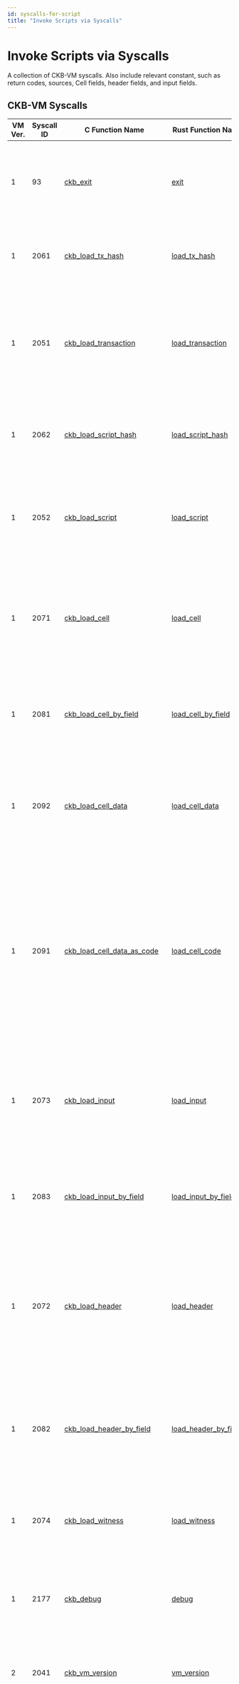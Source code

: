 ```yaml
---
id: syscalls-for-script
title: "Invoke Scripts via Syscalls"
---
```



# Invoke Scripts via Syscalls

A collection of CKB-VM syscalls. Also include relevant constant, such as return codes, sources, Cell fields, header fields, and input fields.

## CKB-VM Syscalls

| VM Ver. | Syscall ID | C Function Name                                                                                                                                              | Rust Function Name                                                                                   | Description                                                                                                                                                                                                                                                                                                     |
| ------- | ---------- | ------------------------------------------------------------------------------------------------------------------------------------------------------------ | ---------------------------------------------------------------------------------------------------- | --------------------------------------------------------------------------------------------------------------------------------------------------------------------------------------------------------------------------------------------------------------------------------------------------------------- |
| 1       | 93         | [ckb_exit](https://github.com/nervosnetwork/rfcs/blob/master/rfcs/0009-vm-syscalls/0009-vm-syscalls.md#exit)                                                 | [exit](https://docs.rs/ckb-std/latest/ckb_std/syscalls/fn.exit.html)                                 | Immediately terminate the execution of the currently running Script and exit with the specified return code.                                                                                                                                                                                                    |
| 1       | 2061       | [ckb_load_tx_hash](https://github.com/nervosnetwork/rfcs/blob/master/rfcs/0009-vm-syscalls/0009-vm-syscalls.md#load-transaction-hash)                        | [load_tx_hash](https://docs.rs/ckb-std/latest/ckb_std/high_level/fn.load_tx_hash.html)               | Calculate the hash of the current transaction and copy it using partial loading.                                                                                                                                                                                                                                |
| 1       | 2051       | [ckb_load_transaction](https://github.com/nervosnetwork/rfcs/blob/master/rfcs/0009-vm-syscalls/0009-vm-syscalls.md#load-transaction)                         | [load_transaction](https://docs.rs/ckb-std/latest/ckb_std/high_level/fn.load_transaction.html)       | Serialize the full transaction of the running Script using the Molecule Encoding 1 format and copy it using partial loading.                                                                                                                                                                                    |
| 1       | 2062       | [ckb_load_script_hash](https://github.com/nervosnetwork/rfcs/blob/master/rfcs/0009-vm-syscalls/0009-vm-syscalls.md#load-script-hash)                         | [load_script_hash](https://docs.rs/ckb-std/latest/ckb_std/high_level/fn.load_script_hash.html)       | Calculate the hash of currently running Script and copy it using partial loading.                                                                                                                                                                                                                               |
| 1       | 2052       | [ckb_load_script](https://github.com/nervosnetwork/rfcs/blob/master/rfcs/0009-vm-syscalls/0009-vm-syscalls.md#load-script)                                   | [load_script](https://docs.rs/ckb-std/latest/ckb_std/high_level/fn.load_script.html)                 | Serialize the currently running Script using the Molecule Encoding 1 format and copy it using partial loading.                                                                                                                                                                                                  |
| 1       | 2071       | [ckb_load_cell](https://github.com/nervosnetwork/rfcs/blob/master/rfcs/0009-vm-syscalls/0009-vm-syscalls.md#load-cell)                                       | [load_cell](https://docs.rs/ckb-std/latest/ckb_std/high_level/fn.load_cell.html)                     | Serialize the specified Cell in the current transaction using the Molecule Encoding 1 format and copy it using partial loading.                                                                                                                                                                                 |
| 1       | 2081       | [ckb_load_cell_by_field](https://github.com/nervosnetwork/rfcs/blob/master/rfcs/0009-vm-syscalls/0009-vm-syscalls.md#load-cell-by-field)                     | [load_cell_by_field](https://docs.rs/ckb-std/latest/ckb_std/syscalls/fn.load_cell_by_field.html)     | Load a single field from the specified Cell in the current transaction and copy it using partial loading.                                                                                                                                                                                                       |
| 1       | 2092       | [ckb_load_cell_data](https://github.com/nervosnetwork/rfcs/blob/master/rfcs/0009-vm-syscalls/0009-vm-syscalls.md#load-cell-data)                             | [load_cell_data](https://docs.rs/ckb-std/latest/ckb_std/high_level/fn.load_cell_data.html)           | Load the data from the Cell data field in the specified Cell from the current transaction and copy it using partial loading.                                                                                                                                                                                    |
| 1       | 2091       | [ckb_load_cell_data_as_code](https://github.com/nervosnetwork/rfcs/blob/master/rfcs/0009-vm-syscalls/0009-vm-syscalls.md#load-cell-data-as-code)             | [load_cell_code](https://docs.rs/ckb-std/latest/ckb_std/syscalls/fn.load_cell_code.html)             | Load the data from the Cell data field in the specified Cell from the current transaction, mark the loaded memory page as executable, and copy it using partial loading. The loaded code can then be executed by CKB-VM at a later time.                                                                        |
| 1       | 2073       | [ckb_load_input](https://github.com/nervosnetwork/rfcs/blob/master/rfcs/0009-vm-syscalls/0009-vm-syscalls.md#load-input)                                     | [load_input](https://docs.rs/ckb-std/latest/ckb_std/high_level/fn.load_input.html)                   | Serialize the specified input Cell in the current transaction using the Molecule Encoding 1 format and copy it using partial loading.                                                                                                                                                                           |
| 1       | 2083       | [ckb_load_input_by_field](https://github.com/nervosnetwork/rfcs/blob/master/rfcs/0009-vm-syscalls/0009-vm-syscalls.md#load-input-by-field)                   | [load_input_by_field](https://docs.rs/ckb-std/latest/ckb_std/syscalls/fn.load_input_by_field.html)   | Load a single field from the specified input Cell in the current transaction and copy it using partial loading.                                                                                                                                                                                                 |
| 1       | 2072       | [ckb_load_header](https://github.com/nervosnetwork/rfcs/blob/master/rfcs/0009-vm-syscalls/0009-vm-syscalls.md#load-header)                                   | [load_header](https://docs.rs/ckb-std/latest/ckb_std/high_level/fn.load_header.html)                 | Serialize the specified header associated with an input Cell, dep Cell, or header dep using the Molecule Encoding 1 format and copy it using partial loading.                                                                                                                                                   |
| 1       | 2082       | [ckb_load_header_by_field](https://github.com/nervosnetwork/rfcs/blob/master/rfcs/0009-vm-syscalls/0009-vm-syscalls.md#load-header-by-field)                 | [load_header_by_field](https://docs.rs/ckb-std/latest/ckb_std/syscalls/fn.load_header_by_field.html) | Load a single field from the specified header associated with an input Cell, dep Cell, or header dep and copy it using partial loading.                                                                                                                                                                         |
| 1       | 2074       | [ckb_load_witness](https://github.com/nervosnetwork/rfcs/blob/master/rfcs/0009-vm-syscalls/0009-vm-syscalls.md#load-witness)                                 | [load_witness](https://docs.rs/ckb-std/latest/ckb_std/high_level/fn.load_witness.html)               | Load the specified witness in the current transaction and copy it using partial loading.                                                                                                                                                                                                                        |
| 1       | 2177       | [ckb_debug](https://github.com/nervosnetwork/rfcs/blob/master/rfcs/0009-vm-syscalls/0009-vm-syscalls.md#debug)                                               | [debug](https://docs.rs/ckb-std/latest/ckb_std/syscalls/fn.debug.html)                               | Print the specified message in CKB's terminal output for the purposes of debugging.                                                                                                                                                                                                                             |
| 2       | 2041       | [ckb_vm_version](https://github.com/nervosnetwork/rfcs/blob/master/rfcs/0034-vm-syscalls-2/0034-vm-syscalls-2.md#vm-version)                                 | [vm_version](https://docs.rs/ckb-std/latest/ckb_std/syscalls/fn.vm_version.html)                     | Return the version of CKB-VM being used to execute the current Script.                                                                                                                                                                                                                                          |
| 2       | 2042       | [ckb_current_cycles](https://github.com/nervosnetwork/rfcs/blob/master/rfcs/0034-vm-syscalls-2/0034-vm-syscalls-2.md#current-cycles)                         | [current_cycles](https://docs.rs/ckb-std/latest/ckb_std/syscalls/fn.current_cycles.html)             | Return the number of cycles consumed by the currently running Script _immediately before_ executing this syscall. This syscall will consume an additional 500 cycles.                                                                                                                                           |
| 2       | 2043       | [ckb_exec](https://github.com/nervosnetwork/rfcs/blob/master/rfcs/0034-vm-syscalls-2/0034-vm-syscalls-2.md#exec)                                             | [exec](https://docs.rs/ckb-std/latest/ckb_std/syscalls/fn.exec.html)                                 | Run a Script executable from the specified Cell using the current VM context. This replaces the original calling running Script executable with the new specified Script executable. This is similar to the [exec call](<https://en.wikipedia.org/wiki/Exec_(system_call)>) found in several operating systems. |
| 2       | 2101       | [ckb_spawn](https://github.com/nervosnetwork/rfcs/blob/master/rfcs/0050-vm-syscalls-3/0050-vm-syscalls-3.md#spawn)                                           | [spawn](https://docs.rs/ckb-std/latest/ckb_std/syscalls/fn.spawn.html)                               | Run a Script executable from the specified Cell using the current VM context, but return to the original calling Script executable upon termination. This is similar to the [spawn function](<https://en.wikipedia.org/wiki/Spawn_(computing)>) found in several operating systems and programming languages.   |
| 2       | 2104       | [ckb_load_extension](https://github.com/nervosnetwork/rfcs/blob/master/rfcs/0050-vm-syscalls-3/0050-vm-syscalls-3.md#load-block-extension)                   | [load_block_extension](https://docs.rs/ckb-std/latest/ckb_std/syscalls/fn.load_block_extension.html) | Load the extension field data and copy it using partial loading.                                                                                                                                                                                                                                                |
| 2       | 2602       | [ckb_wait](https://github.com/nervosnetwork/rfcs/blob/master/rfcs/0050-vm-syscalls-3/0050-vm-syscalls-3.md#wait)                                             |                                                                                                      | Pause until the execution of a process specified by `pid` has ended.                                                                                                                                                                                                                                            |
| 2       | 2603       | [ckb_process_id](https://github.com/nervosnetwork/rfcs/blob/master/rfcs/0050-vm-syscalls-3/0050-vm-syscalls-3.md#process-id)                                 |                                                                                                      | Get the current process id.                                                                                                                                                                                                                                                                                     |
| 2       | 2604       | [ckb_pipe](https://github.com/nervosnetwork/rfcs/blob/master/rfcs/0050-vm-syscalls-3/0050-vm-syscalls-3.md#pipe)                                             |                                                                                                      | Create a pipe with read-write pair of file descriptions.                                                                                                                                                                                                                                                        |
| 2       | 2605       | [ckb_write](https://github.com/nervosnetwork/rfcs/blob/master/rfcs/0050-vm-syscalls-3/0050-vm-syscalls-3.md#write)                                           |                                                                                                      | Write data to a pipe via a file descriptor.                                                                                                                                                                                                                                                                     |
| 2       | 2606       | [ckb_read](https://github.com/nervosnetwork/rfcs/blob/master/rfcs/0050-vm-syscalls-3/0050-vm-syscalls-3.md#read)                                             |                                                                                                      | Read data from a pipe via a file descriptor.                                                                                                                                                                                                                                                                    |
| 2       | 2607       | [ckb_inherited_file_descriptors](https://github.com/nervosnetwork/rfcs/blob/master/rfcs/0050-vm-syscalls-3/0050-vm-syscalls-3.md#inherited-file-descriptors) |                                                                                                      | Retrieve the file descriptors available to the current process, which are passed in from the parent process.                                                                                                                                                                                                    |
| 2       | 2608       | [ckb_close](https://github.com/nervosnetwork/rfcs/blob/master/rfcs/0050-vm-syscalls-3/0050-vm-syscalls-3.md#close)                                           |                                                                                                      | Manually close a file descriptor.                                                                                                                                                                                                                                                                               |

## Constants

### Return Codes

These are the return codes used by the CKB-VM syscalls.

| Const No. | C Example              | Description                                              |
| --------- | ---------------------- | -------------------------------------------------------- |
| 0         | CKB_SUCCESS            | No error.                                                |
| 1         | CKB_INDEX_OUT_OF_BOUND | Index out of bounds (e.g., no such input Cell).          |
| 2         | CKB_ITEM_MISSING       | The requested resource does not exist.                   |
| 3         | CKB_LENGTH_NOT_ENOUGH  | The supplied memory buffer is too small.                 |
| 4         | CKB_INVALID_DATA       | The data provided is invalid.                            |
| 5         | CKB_WAIT_FAILURE       | The file descriptor is invalid during syscall Wait.      |
| 6         | CKB_INVALID_FD         | The file descriptor is not owned by this process.        |
| 7         | CKB_OTHER_END_CLOSED   | The other end of the pipe is closed.                     |
| 8         | CKB_MAX_VMS_SPAWNED    | The maximum count of spawned processes has been reached. |
| 9         | CKB_MAX_FDS_CREATED    | The maximum count of created pipes has been reached.     |

### Source

These are the sources for syscalls that query the transaction for input Cells, output Cells, dep Cells, and header deps.

| Const No.          | C Example               | Description                                                                                 |
| ------------------ | ----------------------- | ------------------------------------------------------------------------------------------- |
| 0x1                | CKB_SOURCE_INPUT        | All input Cells in the transaction.                                                         |
| 0x0100000000000001 | CKB_SOURCE_GROUP_INPUT  | Only the input Cells in the transaction using the same Script as currently running Script.  |
| 2                  | CKB_SOURCE_OUTPUT       | All output Cells in the transaction.                                                        |
| 0x0100000000000002 | CKB_SOURCE_GROUP_OUTPUT | Only the output Cells in the transaction using the same Script as currently running Script. |
| 3                  | CKB_SOURCE_CELL_DEP     | All dep Cells in the transaction.                                                           |
| 4                  | CKB_SOURCE_HEADER_DEP   | All header deps in the transaction.                                                         |

### Cell Fields

These are the field specifiers for syscalls that request a specific field of a cell.

| Const No. | C Example                        | Description                                                            |
| --------- | -------------------------------- | ---------------------------------------------------------------------- |
| 0         | CKB_CELL_FIELD_CAPACITY          | The capacity (CKB) contained in the Cell.                              |
| 1         | CKB_CELL_FIELD_DATA_HASH         | The hash of the data within the data field of the Cell.                |
| 2         | CKB_CELL_FIELD_LOCK              | The Lock Script of the Cell.                                           |
| 3         | CKB_CELL_FIELD_LOCK_HASH         | The hash of the Lock Script of the Cell.                               |
| 4         | CKB_CELL_FIELD_TYPE              | The Type Script of the Cell.                                           |
| 5         | CKB_CELL_FIELD_TYPE_HASH         | The hash of the Type Script of the Cell.                               |
| 6         | CKB_CELL_FIELD_OCCUPIED_CAPACITY | The amount of capacity (CKB) that is currently being used by the Cell. |

### Header Fields

These are the field specifiers for syscalls that request a specific field of a header dep.

| Const No. | C Example                                 | Description                                                      |
| --------- | ----------------------------------------- | ---------------------------------------------------------------- |
| 0         | CKB_HEADER_FIELD_EPOCH_NUMBER             | The epoch number for the header dep.                             |
| 1         | CKB_HEADER_FIELD_EPOCH_START_BLOCK_NUMBER | The block number of first block in the epoch for the header dep. |
| 2         | CKB_HEADER_FIELD_EPOCH_LENGTH             | The length of the epoch for the header dep.                      |

### Input Fields

These are the field specifiers for syscalls that request a specific field of an input Cell.

| Const No. | C Example                 | Description                                  |     |
| --------- | ------------------------- | -------------------------------------------- | --- |
| 0         | CKB_INPUT_FIELD_OUT_POINT | The out point of the specified input Cell.   |     |
| 1         | CKB_INPUT_FIELD_SINCE     | The since value of the specified input Cell. |     |

## Spawn Example

Consider the creation of a dependency library with a straightforward function that receives strings, concatenates them, and subsequently returns the resulting string to the caller (a.k.a, echo).

```mdx-code-block
<Tabs>
  <TabItem value="spawn-example-caller" label="Caller">
```

```C
#include <stdint.h>
#include <string.h>

#include "ckb_syscalls.h"

#define CKB_STDIN (0)
#define CKB_STDOUT (1)

// Function read_all reads from fd until an error or EOF and returns the data it read.
int ckb_read_all(uint64_t fd, void* buffer, size_t* length) {
    int err = 0;
    size_t read_length = 0;
    size_t full_length = *length;
    uint8_t* b = buffer;
    while (true) {
        size_t n = full_length - read_length;
        err = ckb_read(fd, b, &n);
        if (err == CKB_OTHER_END_CLOSED) {
            err = 0;
            *length = read_length;
            break;
        } else {
            if (err != 0) {
                goto exit;
            }
        }
        if (full_length - read_length == 0) {
            err = CKB_LENGTH_NOT_ENOUGH;
            if (err != 0) {
                goto exit;
            }
        }
        b += n;
        read_length += n;
        *length = read_length;
    }

exit:
    return err;
}

// Mimic stdio fds on linux
int create_std_fds(uint64_t* fds, uint64_t* inherited_fds) {
    int err = 0;

    uint64_t to_child[2] = {0};
    uint64_t to_parent[2] = {0};
    err = ckb_pipe(to_child);
    if (err != 0) {
        goto exit;
    }
    err = ckb_pipe(to_parent);
    if (err != 0) {
        goto exit;
    }

    inherited_fds[0] = to_child[0];
    inherited_fds[1] = to_parent[1];
    inherited_fds[2] = 0;

    fds[CKB_STDIN] = to_parent[0];
    fds[CKB_STDOUT] = to_child[1];

exit:
    return err;
}

int main() {
    int err = 0;

    const char* argv[] = {};
    uint64_t pid = 0;
    uint64_t fds[2] = {0};
    // it must be end with zero
    uint64_t inherited_fds[3] = {0};
    err = create_std_fds(fds, inherited_fds);
    if (err != 0) {
        goto exit;
    }

    spawn_args_t spgs = {
        .argc = 0,
        .argv = argv,
        .process_id = &pid,
        .inherited_fds = inherited_fds,
    };
    err = ckb_spawn(0, 3, 0, 0, &spgs);
    if (err != 0) {
        goto exit;
    }

    size_t length = 0;
    length = 12;
    err = ckb_write(fds[CKB_STDOUT], "Hello World!", &length);
    if (err != 0) {
        goto exit;
    }
    err = ckb_close(fds[CKB_STDOUT]);
    if (err != 0) {
        goto exit;
    }

    uint8_t buffer[1024] = {0};
    length = 1024;
    err = ckb_read_all(fds[CKB_STDIN], buffer, &length);
    if (err != 0) {
        goto exit;
    }
    err = memcmp("Hello World!", buffer, length);
    if (err != 0) {
        goto exit;
    }

exit:
    return err;
}
```

```mdx-code-block
  </TabItem>
  <TabItem value="spawn-example-callee" label="Callee">
```

```C
#include <stdint.h>
#include <string.h>

#include "ckb_syscalls.h"

#define CKB_STDIN (0)
#define CKB_STDOUT (1)

// Function read_all reads from fd until an error or EOF and returns the data it read.
int ckb_read_all(uint64_t fd, void* buffer, size_t* length) {
    int err = 0;
    size_t read_length = 0;
    size_t full_length = *length;
    uint8_t* b = buffer;
    while (true) {
        size_t n = full_length - read_length;
        err = ckb_read(fd, b, &n);
        if (err == CKB_OTHER_END_CLOSED) {
            err = 0;
            *length = read_length;
            break;
        } else {
            if (err != 0) {
                goto exit;
            }
        }
        if (full_length - read_length == 0) {
            err = CKB_LENGTH_NOT_ENOUGH;
            if (err != 0) {
                goto exit;
            }
        }
        b += n;
        read_length += n;
        *length = read_length;
    }

exit:
    return err;
}

int main() {
    int err = 0;

    uint64_t fds[2] = {0};
    uint64_t fds_len = 2;
    err = ckb_inherited_file_descriptors(fds, &fds_len);
    if (err != 0) {
        goto exit;
    }

    uint8_t buffer[1024] = {0};
    size_t length;
    length = 1024;
    err = ckb_read_all(fds[CKB_STDIN], buffer, &length);
    if (err != 0) {
        goto exit;
    }
    err = ckb_write(fds[CKB_STDOUT], buffer, &length);
    if (err != 0) {
        goto exit;
    }
    err = ckb_close(fds[CKB_STDOUT]);
    if (err != 0) {
        goto exit;
    }

exit:
    return err;
}
```

```mdx-code-block
</TabItem>
</Tabs>
```
